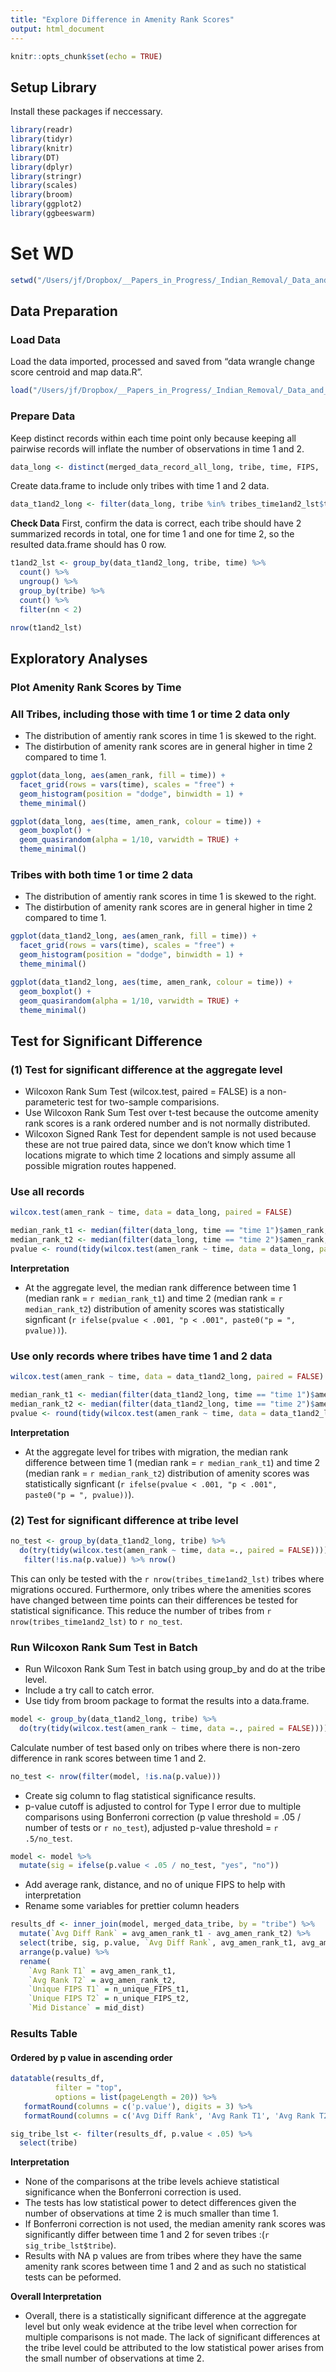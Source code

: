 ```yaml
---
title: "Explore Difference in Amenity Rank Scores"
output: html_document
---
```



<!-- # The data created for this analysis is in the `data wrangle change score centroid and map data.R` file in the main `R_Analysis` folder -->
<!-- To output to HTML, use the Knit function above in the Rstudio menu beneath the tabs -->

```r

knitr::opts_chunk$set(echo = TRUE)

```

## Setup Library
Install these packages if neccessary.
```r

library(readr)
library(tidyr)
library(knitr)
library(DT)
library(dplyr)
library(stringr)
library(scales)
library(broom)
library(ggplot2)
library(ggbeeswarm)

```

# Set WD
```r
setwd("/Users/jf/Dropbox/__Papers_in_Progress/_Indian_Removal/_Data_and_R/x_Github/tribal_lands/R_Analysis/_Amenities_Analysis/")
```

## Data Preparation

### Load Data
Load the data imported, processed and saved from "data wrangle change score centroid and map data.R".
```r

load("/Users/jf/Dropbox/__Papers_in_Progress/_Indian_Removal/_Data_and_R/x_Github/tribal_lands/R_Analysis/processed_data.RData")

```

### Prepare Data

Keep distinct records within each time point only because keeping all pairwise records will inflate the number of observations in time 1 and 2.
```r

data_long <- distinct(merged_data_record_all_long, tribe, time, FIPS, .keep_all = TRUE)

```

Create data.frame to include only tribes with time 1 and 2 data.
```r

data_t1and2_long <- filter(data_long, tribe %in% tribes_time1and2_lst$tribe)

```

**Check Data**
First, confirm the data is correct, each tribe should have 2 summarized records in total, one for time 1 and one for time 2, so the resulted data.frame should has 0 row.
```r
t1and2_lst <- group_by(data_t1and2_long, tribe, time) %>% 
  count() %>%
  ungroup() %>%
  group_by(tribe) %>%
  count() %>%
  filter(nn < 2)

nrow(t1and2_lst)
```


## Exploratory Analyses

### Plot Amenity Rank Scores by Time
### All Tribes, including those with time 1 or time 2 data only

* The distribution of amentiy rank scores in time 1 is skewed to the right.
* The distirbution of amenity rank scores are in general higher in time 2 compared to time 1.

```r

ggplot(data_long, aes(amen_rank, fill = time)) +
  facet_grid(rows = vars(time), scales = "free") +
  geom_histogram(position = "dodge", binwidth = 1) +
  theme_minimal()

ggplot(data_long, aes(time, amen_rank, colour = time)) +
  geom_boxplot() +
  geom_quasirandom(alpha = 1/10, varwidth = TRUE) +
  theme_minimal()

```

### Tribes with both time 1 or time 2 data

* The distribution of amentiy rank scores in time 1 is skewed to the right.
* The distirbution of amenity rank scores are in general higher in time 2 compared to time 1.

```r

ggplot(data_t1and2_long, aes(amen_rank, fill = time)) +
  facet_grid(rows = vars(time), scales = "free") +
  geom_histogram(position = "dodge", binwidth = 1) +
  theme_minimal()

ggplot(data_t1and2_long, aes(time, amen_rank, colour = time)) +
  geom_boxplot() +
  geom_quasirandom(alpha = 1/10, varwidth = TRUE) +
  theme_minimal()

```


## Test for Significant Difference

### (1) Test for significant difference at the aggregate level

* Wilcoxon Rank Sum Test (wilcox.test, paired = FALSE) is a non-parameteric test for two-sample comparisions.
* Use Wilcoxon Rank Sum Test over t-test because the outcome amenity rank scores is a rank ordered number and is not normally distributed.
* Wilcoxon Signed Rank Test for dependent sample is not used because these are not true paired data, since we don't know which time 1 locations migrate to which time 2 locations and simply assume all possible migration routes happened.

### Use all records

```r

wilcox.test(amen_rank ~ time, data = data_long, paired = FALSE)

```

```r

median_rank_t1 <- median(filter(data_long, time == "time 1")$amen_rank, na.rm = T)
median_rank_t2 <- median(filter(data_long, time == "time 2")$amen_rank, na.rm = T)
pvalue <- round(tidy(wilcox.test(amen_rank ~ time, data = data_long, paired = FALSE))$p.value, 3)

```

**Interpretation**

* At the aggregate level, the median rank difference between time 1 (median rank = `r median_rank_t1`) and time 2 (median rank = `r median_rank_t2`) distribution of amenity scores was statistically signficant (`r ifelse(pvalue < .001, "p < .001", paste0("p = ", pvalue))`).

### Use only records where tribes have time 1 and 2 data

```r
wilcox.test(amen_rank ~ time, data = data_t1and2_long, paired = FALSE)
```

```r

median_rank_t1 <- median(filter(data_t1and2_long, time == "time 1")$amen_rank, na.rm = T)
median_rank_t2 <- median(filter(data_t1and2_long, time == "time 2")$amen_rank, na.rm = T)
pvalue <- round(tidy(wilcox.test(amen_rank ~ time, data = data_t1and2_long, paired = FALSE))$p.value, 3)

```

**Interpretation**

* At the aggregate level for tribes with migration, the median rank difference between time 1 (median rank = `r median_rank_t1`) and time 2 (median rank = `r median_rank_t2`) distribution of amenity scores was statistically signficant (`r ifelse(pvalue < .001, "p < .001",  paste0("p = ", pvalue))`).


### (2) Test for significant difference at tribe level

```r
no_test <- group_by(data_t1and2_long, tribe) %>%
  do(try(tidy(wilcox.test(amen_rank ~ time, data =., paired = FALSE)))) %>%
   filter(!is.na(p.value)) %>% nrow()
```

This can only be tested with the `r nrow(tribes_time1and2_lst)` tribes where migrations occured. Furthermore, only tribes where the amenities scores have changed between time points can their differences be tested for statistical significance. This reduce the number of tribes from `r nrow(tribes_time1and2_lst)` to `r no_test`.

### Run Wilcoxon Rank Sum Test in Batch

* Run Wilcoxon Rank Sum Test in batch using group_by and do at the tribe level.
* Include a try call to catch error.
* Use tidy from broom package to format the results into a data.frame.

```r

model <- group_by(data_t1and2_long, tribe) %>%
  do(try(tidy(wilcox.test(amen_rank ~ time, data =., paired = FALSE))))

```

Calculate number of test based only on tribes where there is non-zero difference in rank scores between time 1 and 2.

```r

no_test <- nrow(filter(model, !is.na(p.value)))

```

* Create sig column to flag statistical significance results. 
* p-value cutoff is adjusted to control for Type I error due to multiple comparisons using Bonferroni correction (p value threshold = .05 / number of tests or `r no_test`), adjusted p-value threshold = `r .5/no_test`.  

```r

model <- model %>%
  mutate(sig = ifelse(p.value < .05 / no_test, "yes", "no"))

```

* Add average rank, distance, and no of unique FIPS to help with interpretation
* Rename some variables for prettier column headers

```r

results_df <- inner_join(model, merged_data_tribe, by = "tribe") %>%
  mutate(`Avg Diff Rank` = avg_amen_rank_t1 - avg_amen_rank_t2) %>%
  select(tribe, sig, p.value, `Avg Diff Rank`, avg_amen_rank_t1, avg_amen_rank_t2, n_unique_FIPS_t1, n_unique_FIPS_t2, mid_dist) %>%
  arrange(p.value) %>%
  rename(
    `Avg Rank T1` = avg_amen_rank_t1,
    `Avg Rank T2` = avg_amen_rank_t2,
    `Unique FIPS T1` = n_unique_FIPS_t1,
    `Unique FIPS T2` = n_unique_FIPS_t2,
    `Mid Distance` = mid_dist)

```


### Results Table 
#### Ordered by p value in ascending order

```r

datatable(results_df,
          filter = "top",
          options = list(pageLength = 20)) %>%
   formatRound(columns = c('p.value'), digits = 3) %>%
   formatRound(columns = c('Avg Diff Rank', 'Avg Rank T1', 'Avg Rank T2', 'Mid Distance'), digits = 2)

```

```r

sig_tribe_lst <- filter(results_df, p.value < .05) %>%
  select(tribe)

```

**Interpretation**

* None of the comparisons at the tribe levels achieve statistical significance when the Bonferroni correction is used.
* The tests has low statistical power to detect differences given the number of observations at time 2 is much smaller than time 1.
* If Bonferroni correction is not used, the median amenity rank scores was significantly differ between time 1 and 2 for seven tribes :(`r sig_tribe_lst$tribe`).
* Results with NA p values are from tribes where they have the same amenity rank scores between time 1 and 2 and as such no statistical tests can be peformed.

**Overall Interpretation**

* Overall, there is a statistically significant difference at the aggregate level but only weak evidence at the tribe level when correction for multiple comparisons is not made. The lack of significant differences at the tribe level could be attributed to the low statistical power arises from the small number of observations at time 2.
